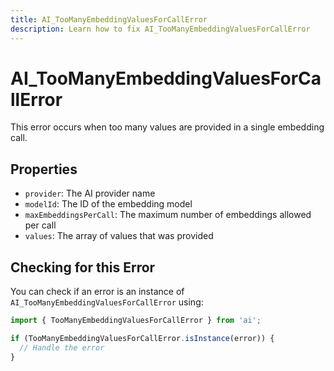 ---
title: AI_TooManyEmbeddingValuesForCallError
description: Learn how to fix AI_TooManyEmbeddingValuesForCallError
---

# AI_TooManyEmbeddingValuesForCallError

This error occurs when too many values are provided in a single embedding call.

## Properties

- `provider`: The AI provider name
- `modelId`: The ID of the embedding model
- `maxEmbeddingsPerCall`: The maximum number of embeddings allowed per call
- `values`: The array of values that was provided

## Checking for this Error

You can check if an error is an instance of `AI_TooManyEmbeddingValuesForCallError` using:

```typescript
import { TooManyEmbeddingValuesForCallError } from 'ai';

if (TooManyEmbeddingValuesForCallError.isInstance(error)) {
  // Handle the error
}
```
